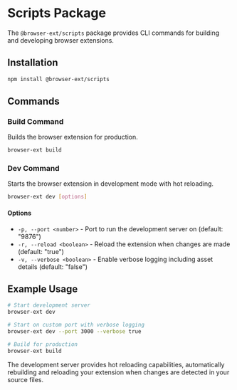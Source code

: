 # Scripts Package

The `@browser-ext/scripts` package provides CLI commands for building and developing browser extensions.

## Installation

```bash
npm install @browser-ext/scripts
```

## Commands

### Build Command

Builds the browser extension for production.

```bash
browser-ext build
```

### Dev Command

Starts the browser extension in development mode with hot reloading.

```bash
browser-ext dev [options]
```

#### Options

- `-p, --port <number>` - Port to run the development server on (default: "9876")
- `-r, --reload <boolean>` - Reload the extension when changes are made (default: "true")
- `-v, --verbose <boolean>` - Enable verbose logging including asset details (default: "false")

## Example Usage

```bash
# Start development server
browser-ext dev

# Start on custom port with verbose logging
browser-ext dev --port 3000 --verbose true

# Build for production
browser-ext build
```

The development server provides hot reloading capabilities, automatically rebuilding and reloading your extension when changes are detected in your source files.
